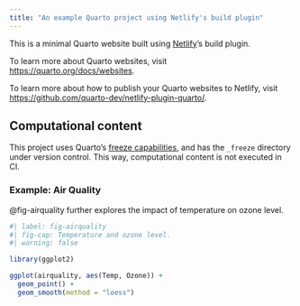 ```yaml
---
title: "An example Quarto project using Netlify's build plugin"
---
```


This is a minimal Quarto website built using [Netlify](https://netlify.com/)'s build plugin.

To learn more about Quarto websites, visit <https://quarto.org/docs/websites>.

To learn more about how to publish your Quarto websites to Netlify, visit <https://github.com/quarto-dev/netlify-plugin-quarto/>.

## Computational content

This project uses Quarto's [freeze capabilities](https://quarto.org/docs/projects/code-execution.html#freeze), and has the `_freeze` directory under version control. 
This way, computational content is not executed in CI.

### Example: Air Quality

@fig-airquality further explores the impact of temperature on ozone level.

```r
#| label: fig-airquality
#| fig-cap: Temperature and ozone level.
#| warning: false

library(ggplot2)

ggplot(airquality, aes(Temp, Ozone)) + 
  geom_point() + 
  geom_smooth(method = "loess")
```
